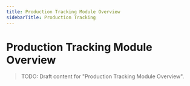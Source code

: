 ```yaml
---
title: Production Tracking Module Overview
sidebarTitle: Production Tracking
---
```


# Production Tracking Module Overview

> TODO: Draft content for "Production Tracking Module Overview".

